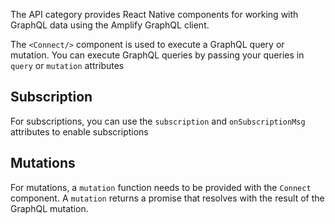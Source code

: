 The API category provides React Native components for working with GraphQL data using the Amplify GraphQL client. 

The `<Connect/>` component is used to execute a GraphQL query or mutation. You can execute GraphQL queries by passing your queries in `query` or `mutation` attributes

## Subscription

For subscriptions, you can use the `subscription` and `onSubscriptionMsg` attributes to enable subscriptions

## Mutations

For mutations, a `mutation` function needs to be provided with the `Connect` component. A `mutation` returns a promise that resolves with the result of the GraphQL mutation.
